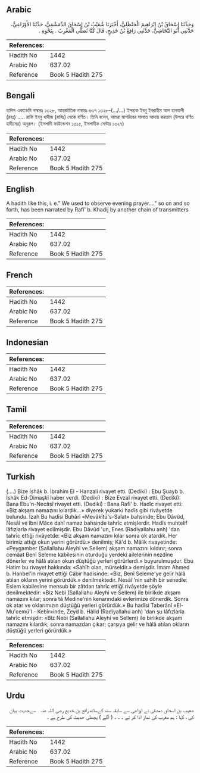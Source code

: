 ## Arabic


<div dir="rtl" lang="ar" style={{fontSize:'larger',backgroundColor:'#f8f9fa',padding:20}}>
وَحَدَّثَنَا إِسْحَاقُ بْنُ إِبْرَاهِيمَ الْحَنْظَلِيُّ، أَخْبَرَنَا شُعَيْبُ بْنُ إِسْحَاقَ الدِّمَشْقِيُّ، حَدَّثَنَا الأَوْزَاعِيُّ، حَدَّثَنِي أَبُو النَّجَاشِيِّ، حَدَّثَنِي رَافِعُ بْنُ خَدِيجٍ، قَالَ كُنَّا نُصَلِّي الْمَغْرِبَ ‏.‏ بِنَحْوِهِ ‏.‏
</div>
<div style={{backgroundColor:'#f8f9fa',padding:20, marginBottom: 10}}><table> <thead> <tr> <th>References:</th> <th></th> </tr> </thead> <tbody><tr><td>Hadith No</td><td>1442</td></tr><tr><td>Arabic No</td><td>637.02</td></tr><tr><td>Reference</td><td>Book 5 Hadith 275</td></tr></tbody></table></div>

## Bengali


<div dir="ltr" lang="bn" style={{fontSize:'larger',backgroundColor:'#f8f9fa',padding:20}}>
হাদিস একাডেমি নাম্বারঃ ১৩২৮, আন্তর্জাতিক নাম্বারঃ ৬৩৭ ১৩২৮-(.../...) ইসহাক ইবনু ইবরাহীম আল হানযালী (রহঃ) ..... রাফি ইবনু খাদীজ (রাযিঃ) থেকে বর্ণিত। তিনি বলেন, আমরা মাগরিবের সালাত আদায় করতাম (উপরে বর্ণিত হাদীসের) অনুরূপ। (ইসলামী ফাউন্ডেশন ১৩১৫, ইসলামীক সেন্টার ১৩২৭)
</div>
<div style={{backgroundColor:'#f8f9fa',padding:20, marginBottom: 10}}><table> <thead> <tr> <th>References:</th> <th></th> </tr> </thead> <tbody><tr><td>Hadith No</td><td>1442</td></tr><tr><td>Arabic No</td><td>637.02</td></tr><tr><td>Reference</td><td>Book 5 Hadith 275</td></tr></tbody></table></div>

## English


<div dir="ltr" lang="en" style={{fontSize:'larger',backgroundColor:'#f8f9fa',padding:20}}>
A hadith like this, i. e." We used to observe evening prayer...." so on and so forth, has been narrated by Rafi' b. Khadij by another chain of transmitters
</div>
<div style={{backgroundColor:'#f8f9fa',padding:20, marginBottom: 10}}><table> <thead> <tr> <th>References:</th> <th></th> </tr> </thead> <tbody><tr><td>Hadith No</td><td>1442</td></tr><tr><td>Arabic No</td><td>637.02</td></tr><tr><td>Reference</td><td>Book 5 Hadith 275</td></tr></tbody></table></div>

## French


<div dir="ltr" lang="fr" style={{fontSize:'larger',backgroundColor:'#f8f9fa',padding:20}}>

</div>
<div style={{backgroundColor:'#f8f9fa',padding:20, marginBottom: 10}}><table> <thead> <tr> <th>References:</th> <th></th> </tr> </thead> <tbody><tr><td>Hadith No</td><td>1442</td></tr><tr><td>Arabic No</td><td>637.02</td></tr><tr><td>Reference</td><td>Book 5 Hadith 275</td></tr></tbody></table></div>

## Indonesian


<div dir="ltr" lang="id" style={{fontSize:'larger',backgroundColor:'#f8f9fa',padding:20}}>

</div>
<div style={{backgroundColor:'#f8f9fa',padding:20, marginBottom: 10}}><table> <thead> <tr> <th>References:</th> <th></th> </tr> </thead> <tbody><tr><td>Hadith No</td><td>1442</td></tr><tr><td>Arabic No</td><td>637.02</td></tr><tr><td>Reference</td><td>Book 5 Hadith 275</td></tr></tbody></table></div>

## Tamil


<div dir="ltr" lang="ta" style={{fontSize:'larger',backgroundColor:'#f8f9fa',padding:20}}>

</div>
<div style={{backgroundColor:'#f8f9fa',padding:20, marginBottom: 10}}><table> <thead> <tr> <th>References:</th> <th></th> </tr> </thead> <tbody><tr><td>Hadith No</td><td>1442</td></tr><tr><td>Arabic No</td><td>637.02</td></tr><tr><td>Reference</td><td>Book 5 Hadith 275</td></tr></tbody></table></div>

## Turkish


<div dir="ltr" lang="tr" style={{fontSize:'larger',backgroundColor:'#f8f9fa',padding:20}}>
(….) Bize İshâk b. İbrahim El - Hanzali rivayet etti. (Dediki) : Ebu Şuayb b. İshâk Ed-Dimaşkî haber verdi. (Dediki) : Bize Evzaî rivayet etti. (Dediki): Bana Ebu'n-Necâşî rivayet etti. (Dediki) : Bana Rafi' b. Hadîc rivayet etti: «Biz akşam namazını kılardık...» diyerek yukarki hadîs gibi rivâyetde bulundu. İzah Bu hadîsi Buhârî «Mevâkîtü's-Salat» bahsinde; Ebu Dâvûd, Nesâî ve îbni Mâce dahî namaz bahsinde tahrîc et­mişlerdir. Hadîs muhtelif lâfızlarla rivayet edilmişdir. Ebu Dâvûd 'un, Enes (Radiyallahu anh) 'dan tahrîc ettiği rivâyetde: «Biz akşam namazını kılar sonra ok atardık. Her birimiz attığı okun yerini görürdü.» denilmiş; Kâ'd b. Mâlik rivayetinde: «Peygamber (Sallallahu Aleyhi ve Sellem) akşam namazını kıldırır; sonra cemâat Benî Seleme kabilesinin oturduğu yerdeki ailelerinin nezdine dönerler ve hâlâ atılan okun düştüğü yerleri görürlerdi.» buyurulmuşdur. Ebu Hatim bu rivayet hakkında: «Sahîh olan, mürseldir.» demişdir. İmam Ahmed b. Hanbel'in rivayet ettiği Câbir hadisinde: «Biz, Benî Seleme'ye gelir hâlâ atılan okların yerini görürdük.» denilmektedir. Nesâî 'nin sahîh bir senedle: Eslem kabilesine mensub bir zâtdan tahrîc ettiği rivâyetde şöyle denilmektedir: «Biz Nebi (Sallallahu Aleyhi ve Sellem) ile birlikde akşam namazını kılar; sonra tâ Medine'nin kenarındaki evlerimize dönerdik. Sonra ok atar ve oklarımızın düştüğü yerleri görürdük.» Bu hadîsi Taberânî «El- Mu'cemü'l - Kebîr»inde, Zeyd b. Hâlid (Radiyallahu anh) 'dan şu lâfızlarla tahrîc etmişdir: «Biz Nebi (Sallallahu Aleyhi ve Sellem) ile birlikde akşam namazını kılardık; sonra namazdan çıkar; çarşıya gelir ve hâlâ atılan okların düştüğü yerleri görürdük.»
</div>
<div style={{backgroundColor:'#f8f9fa',padding:20, marginBottom: 10}}><table> <thead> <tr> <th>References:</th> <th></th> </tr> </thead> <tbody><tr><td>Hadith No</td><td>1442</td></tr><tr><td>Arabic No</td><td>637.02</td></tr><tr><td>Reference</td><td>Book 5 Hadith 275</td></tr></tbody></table></div>

## Urdu


<div dir="rtl" lang="ur" style={{fontSize:'larger',backgroundColor:'#f8f9fa',padding:20}}>
شعیب بن اسحاق دمشقی نے اوزاعی سے سابقہ سند کےساتھ رافع بن خدیج ‌رضی ‌اللہ ‌عنہ ‌ ‌ سےحدیث بیان کی ، کہا : ہم مغرب کی نماز ادا کر تے ۔ ۔ ۔ ( آگے ) پچھلی حدیث کی طرح ہے ۔
</div>
<div style={{backgroundColor:'#f8f9fa',padding:20, marginBottom: 10}}><table> <thead> <tr> <th>References:</th> <th></th> </tr> </thead> <tbody><tr><td>Hadith No</td><td>1442</td></tr><tr><td>Arabic No</td><td>637.02</td></tr><tr><td>Reference</td><td>Book 5 Hadith 275</td></tr></tbody></table></div>
